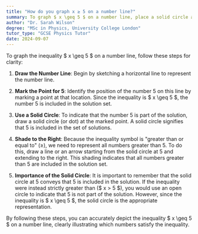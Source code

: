 ```yaml
---
title: "How do you graph x ≥ 5 on a number line?"
summary: To graph $ x \geq 5 $ on a number line, place a solid circle at 5 and shade the area to the right.
author: "Dr. Sarah Wilson"
degree: "MSc in Physics, University College London"
tutor_type: "GCSE Physics Tutor"
date: 2024-09-07
---
```


To graph the inequality $ x \geq 5 $ on a number line, follow these steps for clarity:

1. **Draw the Number Line**: Begin by sketching a horizontal line to represent the number line.

2. **Mark the Point for 5**: Identify the position of the number $5$ on this line by marking a point at that location. Since the inequality is $ x \geq 5 $, the number $5$ is included in the solution set.

3. **Use a Solid Circle**: To indicate that the number $5$ is part of the solution, draw a solid circle (or dot) at the marked point. A solid circle signifies that $5$ is included in the set of solutions.

4. **Shade to the Right**: Because the inequality symbol is "greater than or equal to" ($\geq$), we need to represent all numbers greater than $5$. To do this, draw a line or an arrow starting from the solid circle at $5$ and extending to the right. This shading indicates that all numbers greater than $5$ are included in the solution set.

5. **Importance of the Solid Circle**: It is important to remember that the solid circle at $5$ conveys that $5$ is included in the solution. If the inequality were instead strictly greater than ($ x > 5 $), you would use an open circle to indicate that $5$ is not part of the solution. However, since the inequality is $ x \geq 5 $, the solid circle is the appropriate representation.

By following these steps, you can accurately depict the inequality $ x \geq 5 $ on a number line, clearly illustrating which numbers satisfy the inequality.
    